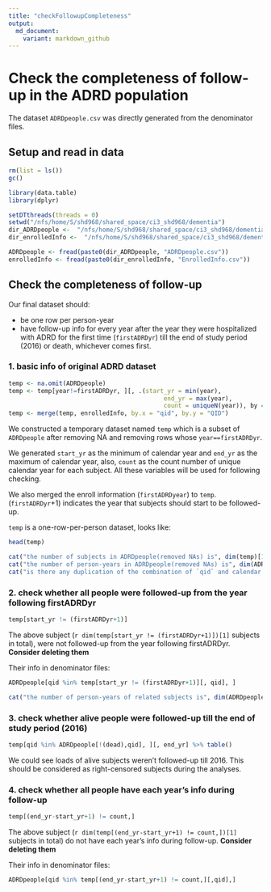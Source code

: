 ```yaml
---
title: "checkFollowupCompleteness"
output:
  md_document:
    variant: markdown_github
---
```


# Check the completeness of follow-up in the ADRD population

The dataset `ADRDpeople.csv` was directly generated from the denominator files.

## Setup and read in data

```r
rm(list = ls())
gc()

library(data.table)
library(dplyr)

setDTthreads(threads = 0)
setwd("/nfs/home/S/shd968/shared_space/ci3_shd968/dementia")
dir_ADRDpeople <-  "/nfs/home/S/shd968/shared_space/ci3_shd968/dementia/"
dir_enrolledInfo <-  "/nfs/home/S/shd968/shared_space/ci3_shd968/dementia/"

ADRDpeople <- fread(paste0(dir_ADRDpeople, "ADRDpeople.csv"))
enrolledInfo <- fread(paste0(dir_enrolledInfo, "EnrolledInfo.csv"))
```

## Check the completeness of follow-up

Our final dataset should:

- be one row per person-year
- have follow-up info for every year after the year they were hospitalized with ADRD for the first time (`firstADRDyr`) till the end of study period (2016) or death, whichever comes first.

### 1. basic info of original ADRD dataset
```r
temp <- na.omit(ADRDpeople)
temp <- temp[year!=firstADRDyr, ][, .(start_yr = min(year),
                                           end_yr = max(year),
                                           count = uniqueN(year)), by = qid]
temp <- merge(temp, enrolledInfo, by.x = "qid", by.y = "QID")
```

We constructed a temporary dataset named `temp` which is a subset of `ADRDpeople` after removing NA and removing rows whose `year==firstADRDyr`.

We generated `start_yr` as the minimum of calendar year and `end_yr` as the maximum of calendar year, also, `count` as the count number of unique calendar year for each subject. All these variables will be used for following checking.

We also merged the enroll information (`firstADRDyear`) to `temp`. (`firstADRDyr`+1) indicates the year that subjects should start to be followed-up.

`temp` is a one-row-per-person dataset, looks like:

```r
head(temp)
```

```r
cat("the number of subjects in ADRDpeople(removed NAs) is", dim(temp)[1], "\n")
cat("the number of person-years in ADRDpeople(removed NAs) is", dim(ADRDpeople)[1], "\n")
cat("is there any duplication of the combination of `qid` and calendar year: ", any(duplicated(ADRDpeople[,.(qid,year)])), "\n")
```

### 2. check whether all people were followed-up from the year following firstADRDyr
```r
temp[start_yr != (firstADRDyr+1)]
```

The above subject (`r dim(temp[start_yr != (firstADRDyr+1)])[1]` subjects in total), were not followed-up from the year following firstADRDyr. **Consider deleting them**

Their info in denominator files:
```r
ADRDpeople[qid %in% temp[start_yr != (firstADRDyr+1)][, qid], ]
```

```r
cat("the number of person-years of related subjects is", dim(ADRDpeople[qid %in% temp[start_yr != (firstADRDyr+1)][, qid], ])[1], "\n")
```

### 3. check whether alive people were followed-up till the end of study period (2016)
```r
temp[qid %in% ADRDpeople[!(dead),qid], ][, end_yr] %>% table()
```

We could see loads of alive subjects weren't followed-up till 2016. This should be considered as right-censored subjects during the analyses.

### 4. check whether all people have each year's info during follow-up
```r
temp[(end_yr-start_yr+1) != count,]
```

The above subject (`r dim(temp[(end_yr-start_yr+1) != count,])[1]` subjects in total) do not have each year's info during follow-up. **Consider deleting them**

Their info in denominator files:
```r
ADRDpeople[qid %in% temp[(end_yr-start_yr+1) != count,][,qid],]
```

